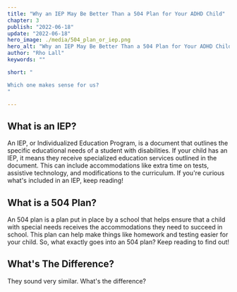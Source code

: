 ```yaml
---
title: "Why an IEP May Be Better Than a 504 Plan for Your ADHD Child"
chapter: 3
publish: "2022-06-18"
update: "2022-06-18"
hero_image: ./media/504_plan_or_iep.png
hero_alt: "Why an IEP May Be Better Than a 504 Plan for Your ADHD Child"
author: "Rho Lall"
keywords: ""

short: "

Which one makes sense for us?
"

---
```


## What is an IEP?

An IEP, or Individualized Education Program, is a document that outlines the specific educational needs of a student with disabilities. If your child has an IEP, it means they receive specialized education services outlined in the document. This can include accommodations like extra time on tests, assistive technology, and modifications to the curriculum. If you're curious what's included in an IEP, keep reading!

## What is a 504 Plan?

An 504 plan is a plan put in place by a school that helps ensure that a child with special needs receives the accommodations they need to succeed in school. This plan can help make things like homework and testing easier for your child. So, what exactly goes into an 504 plan? Keep reading to find out!

## What's The Difference?

They sound very similar. What's the difference?

